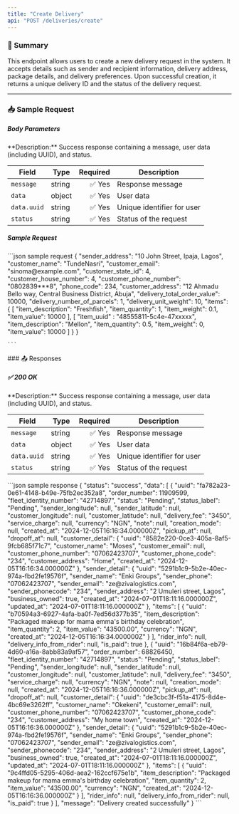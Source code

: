 ```yaml
---
title: "Create Delivery"
api: "POST /deliveries/create"
---
```



### 📝 Summary

This endpoint allows users to create a new delivery request in the system. It accepts details such as sender and recipient information, delivery address, package details, and delivery preferences. Upon successful creation, it returns a unique delivery ID and the status of the delivery request.

---

### 📥 Sample Request
##### Body Parameters
<Expandable>
**Description:** Success response containing a message, user data (including UUID), and status.

| **Field**   | **Type** | **Required** | **Description**          |
|-------------|----------|-------------:|---------------------------|
| `message`   | string   | ✅ Yes       | Response message          |
| `data`      | object   | ✅ Yes       | User data                 |
| `data.uuid` | string   | ✅ Yes       | Unique identifier for user |
| `status`    | string   | ✅ Yes       | Status of the request     |
</Expandable>

##### Sample Request
<Expandable>
    ```json sample request
    {
        "sender_address": "10 John Street, Ipaja, Lagos",
        "customer_name": "TundeNasri",
        "customer_email": "sinoma@example.com",
        "customer_state_id": 4,
        "customer_house_number": 4,
        "customer_phone_number": "0802839***8",
        "phone_code": 234,
        "customer_address": "12 Ahmadu Bello way, Central Business District, Abuja",
        "delivery_total_order_value": 10000,
        "delivery_number_of_parcels": 1,
        "delivery_unit_weight": 10,
        "items": {
            [
                "item_description": "Freshfish",
                "item_quantity": 1,
                "item_weight": 0.1,
                "item_value": 10000
            ],
            [
                "item_uuid" : "48555811-5c4e-47xxxxx",
                "item_description": "Mellon",
                "item_quantity": 0.5,
                "item_weight": 0,
                "item_value": 10000
            ]
        }
    }
    
    ```
</Expandable>
### 📤 Responses

##### ✅ 200 OK

<Expandable>
**Description:** Success response containing a message, user data (including UUID), and status.

| **Field**   | **Type** | **Required** | **Description**          |
|-------------|----------|-------------:|---------------------------|
| `message`   | string   | ✅ Yes       | Response message          |
| `data`      | object   | ✅ Yes       | User data                 |
| `data.uuid` | string   | ✅ Yes       | Unique identifier for user |
| `status`    | string   | ✅ Yes       | Status of the request     |
</Expandable>

<ResponseExample>
    ```json sample response
    {
    "status": "success",
    "data": [
        {
            "uuid": "fa782a23-0e61-4148-b49e-75fb2ec352a8",
            "order_number": 11909599,
            "fleet_identity_number": "42714897",
            "status": "Pending",
            "status_label": "Pending",
            "sender_longitude": null,
            "sender_latitude": null,
            "customer_longitude": null,
            "customer_latitude": null,
            "delivery_fee": "3450",
            "service_charge": null,
            "currency": "NGN",
            "note": null,
            "creation_mode": null,
            "created_at": "2024-12-05T16:16:34.000000Z",
            "pickup_at": null,
            "dropoff_at": null,
            "customer_detail": {
                "uuid": "8582e220-0ce3-405a-8af5-9fcb685f71c7",
                "customer_name": "Moses",
                "customer_email": null,
                "customer_phone_number": "07062423707",
                "customer_phone_code": "234",
                "customer_address": "Home",
                "created_at": "2024-12-05T16:16:34.000000Z"
            },
            "sender_detail": {
                "uuid": "5291b1c9-5b2e-40ec-974a-fbd2fe19576f",
                "sender_name": "Enki Groups",
                "sender_phone": "07062423707",
                "sender_email": "ze@zivalogistics.com",
                "sender_phonecode": "234",
                "sender_address": "2 Umuleri street, Lagos",
                "business_owned": true,
                "created_at": "2024-07-01T18:11:16.000000Z",
                "updated_at": "2024-07-01T18:11:16.000000Z"
            },
            "items": [
                {
                    "uuid": "b70594a3-6927-4afa-ba0f-7ed56d377b35",
                    "item_description": "Packaged makeup for mama emma's birthday celebration",
                    "item_quantity": 2,
                    "item_value": "43500.00",
                    "currency": "NGN",
                    "created_at": "2024-12-05T16:16:34.000000Z"
                }
            ],
            "rider_info": null,
            "delivery_info_from_rider": null,
            "is_paid": true
        },
        {
            "uuid": "16b84f6a-eb79-4d60-a16a-8abb83a9af57",
            "order_number": 68826450,
            "fleet_identity_number": "42714897",
            "status": "Pending",
            "status_label": "Pending",
            "sender_longitude": null,
            "sender_latitude": null,
            "customer_longitude": null,
            "customer_latitude": null,
            "delivery_fee": "3450",
            "service_charge": null,
            "currency": "NGN",
            "note": null,
            "creation_mode": null,
            "created_at": "2024-12-05T16:16:36.000000Z",
            "pickup_at": null,
            "dropoff_at": null,
            "customer_detail": {
                "uuid": "de3cbc3f-f51a-4175-8d4e-4bc69e3262ff",
                "customer_name": "Okekeni",
                "customer_email": null,
                "customer_phone_number": "07062423707",
                "customer_phone_code": "234",
                "customer_address": "My home town",
                "created_at": "2024-12-05T16:16:36.000000Z"
            },
            "sender_detail": {
                "uuid": "5291b1c9-5b2e-40ec-974a-fbd2fe19576f",
                "sender_name": "Enki Groups",
                "sender_phone": "07062423707",
                "sender_email": "ze@zivalogistics.com",
                "sender_phonecode": "234",
                "sender_address": "2 Umuleri street, Lagos",
                "business_owned": true,
                "created_at": "2024-07-01T18:11:16.000000Z",
                "updated_at": "2024-07-01T18:11:16.000000Z"
            },
            "items": [
                {
                    "uuid": "9c4ffd05-5295-406d-aea2-162ccf675e1b",
                    "item_description": "Packaged makeup for mama emma's birthday celebration",
                    "item_quantity": 2,
                    "item_value": "43500.00",
                    "currency": "NGN",
                    "created_at": "2024-12-05T16:16:36.000000Z"
                }
            ],
            "rider_info": null,
            "delivery_info_from_rider": null,
            "is_paid": true
        }
    ],
    "message": "Delivery created successfully"
}
    ```
</ResponseExample>
